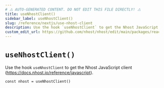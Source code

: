 ```yaml
---
# ⚠️ AUTO-GENERATED CONTENT. DO NOT EDIT THIS FILE DIRECTLY! ⚠️
title: useNhostClient()
sidebar_label: useNhostClient()
slug: /reference/nextjs/use-nhost-client
description: Use the hook `useNhostClient` to get the Nhost JavaScript client (https://docs.nhost.io/reference/javascript).
custom_edit_url: https://github.com/nhost/nhost/edit/main/packages/react/src/useNhostClient.ts#L17
---
```


# `useNhostClient()`

Use the hook `useNhostClient` to get the Nhost JavaScript client (https://docs.nhost.io/reference/javascript).

```tsx
const nhost = useNhostClient()
```

